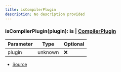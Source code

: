 ```yaml
---
title: isCompilerPlugin
description: No description provided
---
```



### isCompilerPlugin(plugin):  is | [CompilerPlugin](/docs/api-reference/classes/CompilerPlugin)

| Parameter | Type | Optional |
| ----------- | ----------- | ----------- |
| plugin | unknown | ❌ |


- [Source](https://github.com/underctrl-io/commandkit/blob/98b939d6fdf8beaae597b4dc0351a139da52ee8d/packages/commandkit/src/plugins/CompilerPlugin.ts#L37)
